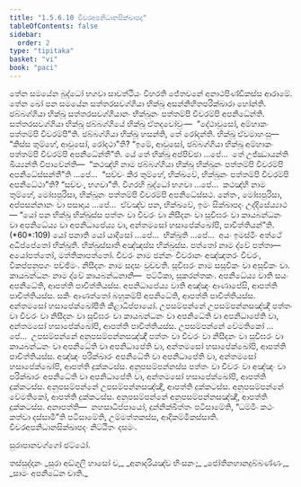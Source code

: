 ```yaml
---
title: "1.5.6.10 චීවරඅපනිධානසික්ඛාපද"
tableOfContents: false
sidebar:
  order: 2
type: "tipitaka"
basket: "vi"
book: "paci"
---
```



<DynamicBreadcrumb />

<Division number="377" book="paci">

<Paragraph number="1152" book="paci">
තේන සමයේන බුද්ධෝ භගවා සාවත්ථියං විහරති ජේතවනේ අනාථපිණ්ඩිකස්ස ආරාමේ. තේන ඛෝ පන සමයේන සත්තරසවග්ගියා භික්ඛූ අසන්නිහිතපරික්ඛාරා හෝන්ති. ඡබ්බග්ගියා භික්ඛූ සත්තරසවග්ගියානං භික්ඛූනං පත්තම්පි චීවරම්පි අපනිධේන්ති. සත්තරසවග්ගියා භික්ඛූ ඡබ්බග්ගියේ භික්ඛූ ඒතදවෝචුං—  “දේථාවුසෝ, අම්හාකං පත්තම්පි චීවරම්පී”ති. ඡබ්බග්ගියා භික්ඛූ හසන්ති, තේ රෝදන්ති. භික්ඛූ ඒවමාහංසු—  “කිස්ස තුම්හේ, ආවුසෝ, රෝදථා”ති? “ඉමේ, ආවුසෝ, ඡබ්බග්ගියා භික්ඛූ අම්හාකං පත්තම්පි චීවරම්පි අපනිධේන්තී”ති.
</Paragraph>

<Paragraph number="1153" book="paci">
යේ තේ භික්ඛූ අප්පිච්ඡා …පේ…  තේ උජ්ඣායන්ති ඛිය්‍යන්ති විපාචේන්ති—  “කථඤ්හි නාම ඡබ්බග්ගියා භික්ඛූ භික්ඛූනං පත්තම්පි චීවරම්පි අපනිධේස්සන්තී”ති …පේ…  “සච්චං කිර තුම්හේ, භික්ඛවේ, භික්ඛූනං පත්තම්පි චීවරම්පි අපනිධේථා”ති? “සච්චං, භගවා”ති. විගරහි බුද්ධෝ භගවා …පේ…  කථඤ්හි නාම තුම්හේ, මෝඝපුරිසා, භික්ඛූනං පත්තම්පි චීවරම්පි අපනිධේස්සථ. නේතං, මෝඝපුරිසා, අප්පසන්නානං වා පසාදාය …පේ…  ඒවඤ්ච පන, භික්ඛවේ, ඉමං සික්ඛාපදං උද්දිසේය්‍යාථ—
</Paragraph>

</Division>
<Division number="378" book="paci">

<Paragraph number="1154" book="paci">
<Emphasis>“යෝ පන භික්ඛු භික්ඛුස්ස පත්තං වා චීවරං වා නිසීදනං වා සූචිඝරං වා කායබන්ධනං වා අපනිධේය්‍ය වා අපනිධාපේය්‍ය වා, අන්තමසෝ හසාපේක්ඛෝපි, පාචිත්තියන්”</Emphasis>ති. (*60*:<Emphasis>109</Emphasis>)
</Paragraph>

</Division>
<Division number="379" book="paci">

<Paragraph number="1155" book="paci">
<Emphasis>යෝ පනා</Emphasis>ති යෝ යාදිසෝ …පේ…  <Emphasis>භික්ඛූ</Emphasis>ති …පේ…  අයං ඉමස්මිං අත්ථේ අධිප්පේතෝ භික්ඛූති.
</Paragraph>

<Paragraph number="1156" book="paci">
<Emphasis>භික්ඛුස්සා</Emphasis>ති අඤ්ඤස්ස භික්ඛුස්ස.
</Paragraph>

<Paragraph number="1157" book="paci">
<Emphasis>පත්තෝ</Emphasis> නාම ද්වේ පත්තා—  අයෝපත්තෝ, මත්තිකාපත්තෝ.
</Paragraph>

<Paragraph number="1158" book="paci">
<Emphasis>චීවරං</Emphasis> නාම ඡන්නං චීවරානං අඤ්ඤතරං චීවරං, විකප්පනුපගං පච්ඡිමං.
</Paragraph>

<Paragraph number="1159" book="paci">
<Emphasis>නිසීදනං</Emphasis> නාම සදසං වුච්චති.
</Paragraph>

<Paragraph number="1160" book="paci">
<Emphasis>සූචිඝරං</Emphasis> නාම සසූචිකං වා අසූචිකං වා.
</Paragraph>

<Paragraph number="1161" book="paci">
<Emphasis>කායබන්ධනං</Emphasis> නාම ද්වේ කායබන්ධනානි—  පට්ටිකා, සූකරන්තකං.
</Paragraph>

<Paragraph number="1162" book="paci">
<Emphasis>අපනිධේය්‍ය වා</Emphasis>ති සයං අපනිධේති, ආපත්ති පාචිත්තියස්ස.
</Paragraph>

<Paragraph number="1163" book="paci">
<Emphasis>අපනිධාපේය්‍ය වා</Emphasis>ති අඤ්ඤං ආණාපේසි, ආපත්ති පාචිත්තියස්ස. සකිං ආණත්තෝ බහුකම්පි අපනිධේති, ආපත්ති පාචිත්තියස්ස.
</Paragraph>

<Paragraph number="1164" book="paci">
<Emphasis>අන්තමසෝ හසාපේක්ඛෝපී</Emphasis>ති කීළාධිප්පායෝ.
</Paragraph>

</Division>
<Division number="380" book="paci">

<Paragraph number="1165" book="paci">
උපසම්පන්නේ උපසම්පන්නසඤ්ඤී පත්තං වා චීවරං වා නිසීදනං වා සූචිඝරං වා කායබන්ධනං වා අපනිධේති වා අපනිධාපේති වා, අන්තමසෝ හසාපේක්ඛෝපි, ආපත්ති පාචිත්තියස්ස. උපසම්පන්නේ වේමතිකෝ …පේ…  උපසම්පන්නේ අනුපසම්පන්නසඤ්ඤී පත්තං වා චීවරං වා නිසීදනං වා සූචිඝරං වා කායබන්ධනං වා අපනිධේති වා අපනිධාපේති වා, අන්තමසෝ හසාපේක්ඛෝපි, ආපත්ති පාචිත්තියස්ස.
</Paragraph>

<Paragraph number="1166" book="paci">
අඤ්ඤං පරික්ඛාරං අපනිධේති වා අපනිධාපේති වා, අන්තමසෝ හසාපේක්ඛෝපි, ආපත්ති දුක්කටස්ස. අනුපසම්පන්නස්ස පත්තං වා චීවරං වා අඤ්ඤං වා පරික්ඛාරං අපනිධේති වා අපනිධාපේති වා, අන්තමසෝ හසාපේක්ඛෝපි, ආපත්ති දුක්කටස්ස. අනුපසම්පන්නේ උපසම්පන්නසඤ්ඤී, ආපත්ති දුක්කටස්ස. අනුපසම්පන්නේ වේමතිකෝ, ආපත්ති දුක්කටස්ස. අනුපසම්පන්නේ අනුපසම්පන්නසඤ්ඤී, ආපත්ති දුක්කටස්ස.
</Paragraph>

</Division>
<Division number="381" book="paci">

<Paragraph number="1167" book="paci">
අනාපත්ති—  නහසාධිප්පායෝ, දුන්නික්ඛිත්තං පටිසාමේති, “ධම්මිං කථං කත්වා දස්සාමී”ති පටිසාමේති, උම්මත්තකස්ස, ආදිකම්මිකස්සාති.

</Paragraph>
</Division>

<Paragraph number="1168" type="center" book="paci">
චීවරඅපනිධානසික්ඛාපදං නිට්ඨිතං දසමං.

  
සුරාපානවග්ගෝ ඡට්ඨෝ.



</Paragraph>

<Paragraph number="1169" type="center" book="paci">
තස්සුද්දානං


</Paragraph>

<Paragraph number="1170" type="verses" book="paci">
_සුරා අඞ්ගුලි හාසෝ ච,_  
_අනාදරියඤ්ච භිංසනං;_  
_ජෝතිනහානදුබ්බණ්ණං,_  
_සාමං අපනිධේන චාති._
</Paragraph>